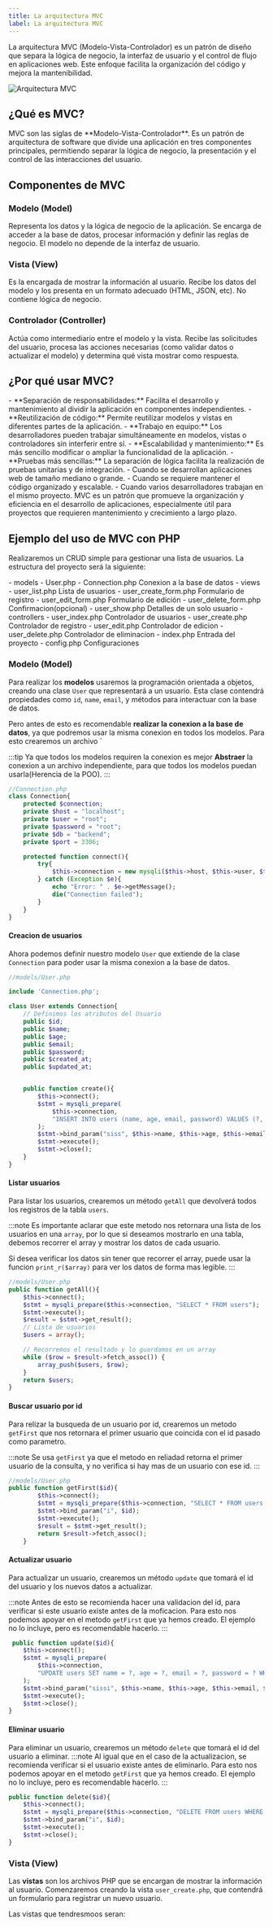 ```yaml
---
title: La arquitectura MVC
label: La arquitectura MVC
---
```



La arquitectura MVC (Modelo-Vista-Controlador) es un patrón de diseño que separa la lógica de negocio, la interfaz de usuario y el control de flujo en aplicaciones web. Este enfoque facilita la organización del código y mejora la mantenibilidad.

![Arquitectura MVC](https://codingornot.com/wp-content/uploads/2017/10/mvc-modelo-vista-controlador.png)

## ¿Qué es MVC?

<Card title="Definición de MVC" icon="information">
MVC son las siglas de **Modelo-Vista-Controlador**. Es un patrón de arquitectura de software que divide una aplicación en tres componentes principales, permitiendo separar la lógica de negocio, la presentación y el control de las interacciones del usuario.
</Card>

## Componentes de MVC

### Modelo (Model)
Representa los datos y la lógica de negocio de la aplicación. Se encarga de acceder a la base de datos, procesar información y definir las reglas de negocio. El modelo no depende de la interfaz de usuario.

### Vista (View)
Es la encargada de mostrar la información al usuario. Recibe los datos del modelo y los presenta en un formato adecuado (HTML, JSON, etc). No contiene lógica de negocio.

### Controlador (Controller)
Actúa como intermediario entre el modelo y la vista. Recibe las solicitudes del usuario, procesa las acciones necesarias (como validar datos o actualizar el modelo) y determina qué vista mostrar como respuesta.

## ¿Por qué usar MVC?

<Tabs>
  <TabItem label="Ventajas">
    - **Separación de responsabilidades:** Facilita el desarrollo y mantenimiento al dividir la aplicación en componentes independientes.
    - **Reutilización de código:** Permite reutilizar modelos y vistas en diferentes partes de la aplicación.
    - **Trabajo en equipo:** Los desarrolladores pueden trabajar simultáneamente en modelos, vistas o controladores sin interferir entre sí.
    - **Escalabilidad y mantenimiento:** Es más sencillo modificar o ampliar la funcionalidad de la aplicación.
    - **Pruebas más sencillas:** La separación de lógica facilita la realización de pruebas unitarias y de integración.
  </TabItem>
  <TabItem label="Cuándo usarlo">
    - Cuando se desarrollan aplicaciones web de tamaño mediano o grande.
    - Cuando se requiere mantener el código organizado y escalable.
    - Cuando varios desarrolladores trabajan en el mismo proyecto.
  </TabItem>
</Tabs>

<Card title="Resumen" icon="approve">
MVC es un patrón que promueve la organización y eficiencia en el desarrollo de aplicaciones, especialmente útil para proyectos que requieren mantenimiento y crecimiento a largo plazo.
</Card>


## Ejemplo del uso de MVC con PHP
Realizaremos un CRUD simple para gestionar una lista de usuarios. La estructura del proyecto será la siguiente:


<FileTree>
- models
    - User.php
    - Connection.php Conexion a la base de datos
- views
    - user_list.php Lista de usuarios
    - user_create_form.php Formulario de registro
    - user_edit_form.php Formulario de edición
    - user_delete_form.php Confirmacion(opcional)
    - user_show.php Detalles de un solo usuario
- controllers
    - user_index.php Controlador de usuarios
    - user_create.php Controlador de registro
    - user_edit.php Controlador de edicion
    - user_delete.php Controlador de eliminacion
- index.php  Entrada del proyecto
- config.php Configuraciones
</FileTree>

### Modelo (Model)
Para realizar los **modelos** usaremos la programación orientada a objetos, creando una clase `User` que representará a un usuario. Esta clase contendrá propiedades como `id`, `name`, `email`, y métodos para interactuar con la base de datos.

Pero antes de esto es recomendable **realizar la conexion a la base de datos**, ya que podremos usar la misma conexion en todos los modelos. Para esto crearemos un archivo `

:::tip
Ya que todos los modelos requiren la conexion es mejor **Abstraer** la conexion a un archivo independiente, para que todos los modelos puedan usarla(Herencia de la POO).
:::

```php
//Connection.php
class Connection{
    protected $connection;
    private $host = "localhost";
    private $user = "root";
    private $password = "root";
    private $db = "backend";
    private $port = 3306;

    protected function connect(){
        try{
            $this->connection = new mysqli($this->host, $this->user, $this->password, $this->db, $this->port);
        } catch (Exception $e){
            echo "Error: " . $e->getMessage();
            die("Connection failed");
        }
    }
}
```

#### Creacion de usuarios 
Ahora podemos definir nuestro modelo `User` que extiende de la clase `Connection` para poder usar la misma conexion a la base de datos. 
```php {16-25}
//models/User.php

include 'Connection.php';

class User extends Connection{
    // Definimos los atributos del Usuario
    public $id;
    public $name;
    public $age;
    public $email;
    public $password;
    public $created_at;
    public $updated_at;


    public function create(){
        $this->connect();
        $stmt = mysqli_prepare(
            $this->connection,
            "INSERT INTO users (name, age, email, password) VALUES (?, ?, ?, ?)"
        );
        $stmt->bind_param("siss", $this->name, $this->age, $this->email, $this->password);
        $stmt->execute();
        $stmt->close();
    }
}
```

#### Listar usuarios
Para listar los usuarios, crearemos un método `getAll` que devolverá todos los registros de la tabla `users`.

:::note
Es importante aclarar que este metodo nos retornara una lista de los usuarios en una `array`, por lo que si deseamos mostrarlo en una tabla, debemos recorrer el array y mostrar los datos de cada usuario.

Si desea verificar los datos sin tener que recorrer el array, puede usar la funcion `print_r($array)` para ver los datos de forma mas legible.
:::
```php
//models/User.php
public function getAll(){
    $this->connect();
    $stmt = mysqli_prepare($this->connection, "SELECT * FROM users");
    $stmt->execute();
    $result = $stmt->get_result();
    // Lista de usuarios
    $users = array();

    // Recorremos el resultado y lo guardamos en un array
    while ($row = $result->fetch_assoc()) {
        array_push($users, $row);
    }
    return $users;
}
```

#### Buscar usuario por id
Para relizar la busqueda de un usuario por id, crearemos un metodo `getFirst` que nos retornara el primer usuario que coincida con el id pasado como parametro.

:::note
Se usa `getFirst` ya que el metodo en reliadad retorna el primer usuario de la consulta, y no verifica si hay mas de un usuario con ese id.
:::
```php
//models/User.php
public function getFirst($id){
        $this->connect();
        $stmt = mysqli_prepare($this->connection, "SELECT * FROM users WHERE id = ?");
        $stmt->bind_param("i", $id);
        $stmt->execute();
        $result = $stmt->get_result();
        return $result->fetch_assoc();
    }

```

#### Actualizar usuario
Para actualizar un usuario, crearemos un método `update` que tomará el id del usuario y los nuevos datos a actualizar.

:::note
Antes de esto se recomienda hacer una validacion del id, para verificar si este usuario existe antes de la moficacion. Para esto nos podemos apoyar en el metodo `getFirst` que ya hemos creado. El ejemplo no lo incluye, pero es recomendable hacerlo.
:::
```php
 public function update($id){
    $this->connect();
    $stmt = mysqli_prepare(
        $this->connection,
        "UPDATE users SET name = ?, age = ?, email = ?, password = ? WHERE id = ?"
    );
    $stmt->bind_param("sissi", $this->name, $this->age, $this->email, $this->password, $id);
    $stmt->execute();
    $stmt->close();
}

```

#### Eliminar usuario
Para eliminar un usuario, crearemos un método `delete` que tomará el id del usuario a eliminar.
:::note
Al igual que en el caso de la actualizacion, se recomienda verificar si el usuario existe antes de eliminarlo. Para esto nos podemos apoyar en el metodo `getFirst` que ya hemos creado. El ejemplo no lo incluye, pero es recomendable hacerlo.
:::
```php
public function delete($id){
    $this->connect();
    $stmt = mysqli_prepare($this->connection, "DELETE FROM users WHERE id = ?");
    $stmt->bind_param("i", $id);
    $stmt->execute();
    $stmt->close();
}
```

### Vista (View)
Las **vistas** son los archivos PHP que se encargan de mostrar la información al usuario. Comenzaremos creando la vista `user_create.php`, que contendrá un formulario para registrar un nuevo usuario.

Las vistas que tendresmoos seran:
<Tabs>
<TabItem label="user_create.php">
```php


```
</TabItem>

</Tabs>
